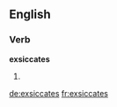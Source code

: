 ==English==

===Verb===
'''exsiccates'''

# {{en-third-person singular of|exsiccate}}

[[de:exsiccates]]
[[fr:exsiccates]]